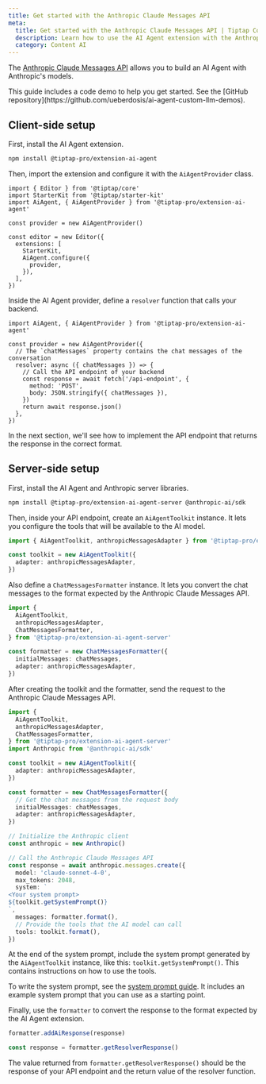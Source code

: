 ```yaml
---
title: Get started with the Anthropic Claude Messages API
meta:
  title: Get started with the Anthropic Claude Messages API | Tiptap Content AI
  description: Learn how to use the AI Agent extension with the Anthropic Claude Messages API.
  category: Content AI
---
```



The [Anthropic Claude Messages API](https://docs.anthropic.com/) allows you to build an AI Agent with Anthropic's models.

<Callout title="Code demo available" variant="info">
  This guide includes a code demo to help you get started. See the [GitHub
  repository](https://github.com/ueberdosis/ai-agent-custom-llm-demos).
</Callout>

## Client-side setup

First, install the AI Agent extension.

```bash
npm install @tiptap-pro/extension-ai-agent
```

Then, import the extension and configure it with the `AiAgentProvider` class.

```tsx
import { Editor } from '@tiptap/core'
import StarterKit from '@tiptap/starter-kit'
import AiAgent, { AiAgentProvider } from '@tiptap-pro/extension-ai-agent'

const provider = new AiAgentProvider()

const editor = new Editor({
  extensions: [
    StarterKit,
    AiAgent.configure({
      provider,
    }),
  ],
})
```

Inside the AI Agent provider, define a `resolver` function that calls your backend.

```tsx
import AiAgent, { AiAgentProvider } from '@tiptap-pro/extension-ai-agent'

const provider = new AiAgentProvider({
  // The `chatMessages` property contains the chat messages of the conversation
  resolver: async ({ chatMessages }) => {
    // Call the API endpoint of your backend
    const response = await fetch('/api-endpoint', {
      method: 'POST',
      body: JSON.stringify({ chatMessages }),
    })
    return await response.json()
  },
})
```

In the next section, we'll see how to implement the API endpoint that returns the response in the correct format.

## Server-side setup

First, install the AI Agent and Anthropic server libraries.

```bash
npm install @tiptap-pro/extension-ai-agent-server @anthropic-ai/sdk
```

Then, inside your API endpoint, create an `AiAgentToolkit` instance. It lets you configure the tools that will be available to the AI model.

```ts
import { AiAgentToolkit, anthropicMessagesAdapter } from '@tiptap-pro/extension-ai-agent-server'

const toolkit = new AiAgentToolkit({
  adapter: anthropicMessagesAdapter,
})
```

Also define a `ChatMessagesFormatter` instance. It lets you convert the chat messages to the format expected by the Anthropic Claude Messages API.

```ts
import {
  AiAgentToolkit,
  anthropicMessagesAdapter,
  ChatMessagesFormatter,
} from '@tiptap-pro/extension-ai-agent-server'

const formatter = new ChatMessagesFormatter({
  initialMessages: chatMessages,
  adapter: anthropicMessagesAdapter,
})
```

After creating the toolkit and the formatter, send the request to the Anthropic Claude Messages API.

```ts
import {
  AiAgentToolkit,
  anthropicMessagesAdapter,
  ChatMessagesFormatter,
} from '@tiptap-pro/extension-ai-agent-server'
import Anthropic from '@anthropic-ai/sdk'

const toolkit = new AiAgentToolkit({
  adapter: anthropicMessagesAdapter,
})

const formatter = new ChatMessagesFormatter({
  // Get the chat messages from the request body
  initialMessages: chatMessages,
  adapter: anthropicMessagesAdapter,
})

// Initialize the Anthropic client
const anthropic = new Anthropic()

// Call the Anthropic Claude Messages API
const response = await anthropic.messages.create({
  model: 'claude-sonnet-4-0',
  max_tokens: 2048,
  system: `
<Your system prompt>
${toolkit.getSystemPrompt()}
`,
  messages: formatter.format(),
  // Provide the tools that the AI model can call
  tools: toolkit.format(),
})
```

At the end of the system prompt, include the system prompt generated by the `AiAgentToolkit` instance, like this: `toolkit.getSystemPrompt()`. This contains instructions on how to use the tools.

To write the system prompt, see the [system prompt guide](/content-ai/capabilities/agent/configure/system-prompt). It includes an example system prompt that you can use as a starting point.

Finally, use the `formatter` to convert the response to the format expected by the AI Agent extension.

```ts
formatter.addAiResponse(response)

const response = formatter.getResolverResponse()
```

The value returned from `formatter.getResolverResponse()` should be the response of your API endpoint and the return value of the resolver function.
